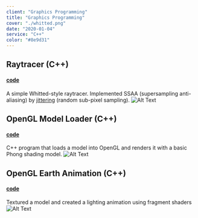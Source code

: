 ```yaml
---
client: "Graphics Programming"
title: "Graphics Programming"
cover: "./whitted.png"
date: "2020-01-04"
service: "C++"
color: "#8e9d31"
---
```


## Raytracer (C++)
#### [code](http://github.com/sambeebe/whitted-style-raytracer "code")
A simple Whitted-style raytracer. Implemented SSAA (supersampling anti-aliasing) by [jittering](https://en.wikipedia.org/wiki/Supersampling#Jittered "Jittered") (random sub-pixel sampling).
![Alt Text](whitted-small.png "raytracer")

## OpenGL Model Loader (C++)
#### [code](http://github.com/sambeebe/ModelLoader-OpenGL "Example")
C++ program that loads a model into OpenGL and renders it with a basic Phong shading model.
![Alt Text](buddha.png "oglmodel")


## OpenGL Earth Animation (C++)
#### [code](http://github.com/sambeebe/Earth-OpenGL "Example")
Textured a model and created a lighting animation using fragment shaders
![Alt Text](earth.png "earth")
